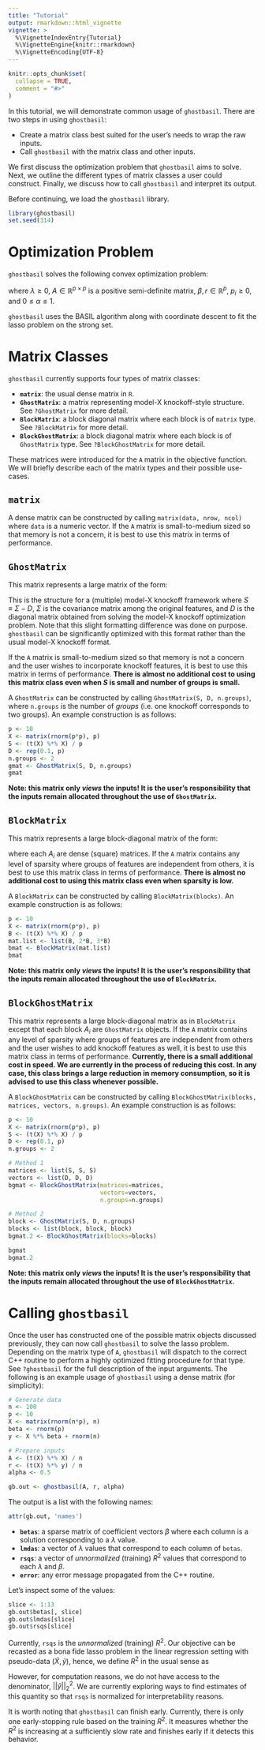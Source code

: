 ```yaml
---
title: "Tutorial"
output: rmarkdown::html_vignette
vignette: >
  %\VignetteIndexEntry{Tutorial}
  %\VignetteEngine{knitr::rmarkdown}
  %\VignetteEncoding{UTF-8}
---
```


<!--- R Markdown setup --->
```r
knitr::opts_chunk$set(
  collapse = TRUE,
  comment = "#>"
)
```

<!--- Latex Definitions --->
\DeclareMathOperator*{\minimize}{minimize\,}
\newcommand{\norm}[1]{\vert\vert#1\rvert\rvert}
\newcommand{\R}{\mathbb{R}}

<!--- Begin Vignette --->

In this tutorial, we will demonstrate common usage of `ghostbasil`.
There are two steps in using `ghostbasil`:

- Create a matrix class best suited for the user's needs to wrap the raw inputs.
- Call `ghostbasil` with the matrix class and other inputs.

We first discuss the optimization problem that `ghostbasil` aims to solve.
Next, we outline the different types of matrix classes a user could construct.
Finally, we discuss how to call `ghostbasil` and interpret its output.

Before continuing, we load the `ghostbasil` library.
```r
library(ghostbasil)
set.seed(314)
```

# Optimization Problem

`ghostbasil` solves the following convex optimization problem:

\begin{align*}
    \minimize\limits_{\beta} &f(\beta) + \lambda \sum\limits_i p_i \left(
        \alpha |\beta_i| + \frac{1-\alpha}{2} \beta_i^2
      \right)
    \\
    f(\beta) &:= \frac{1}{2} \beta^\top A \beta - \beta^\top r \\
\end{align*}
where $\lambda \geq 0$, $A \in \R^{p \times p}$ is a positive semi-definite matrix, 
$\beta, r \in \R^{p}$, $p_i \geq 0$, and $0 \leq \alpha \leq 1$.

`ghostbasil` uses the BASIL algorithm along with coordinate descent to fit the lasso problem on the strong set.

# Matrix Classes

`ghostbasil` currently supports four types of matrix classes:

- __`matrix`__: the usual dense matrix in `R`.
- __`GhostMatrix`__: a matrix representing model-X knockoff-style structure. See `?GhostMatrix` for more detail.
- __`BlockMatrix`__: a block diagonal matrix where each block is of `matrix` type. See `?BlockMatrix` for more detail.
- __`BlockGhostMatrix`__: a block diagonal matrix where each block is of `GhostMatrix` type. See `?BlockGhostMatrix` for more detail.

These matrices were introduced for the `A` matrix in the objective function.
We will briefly describe each of the matrix types and their possible use-cases.

## `matrix`

A dense matrix can be constructed by calling `matrix(data, nrow, ncol)`
where `data` is a numeric vector.
If the `A` matrix is small-to-medium sized so that memory is not a concern,
it is best to use this matrix in terms of performance.

## `GhostMatrix`

This matrix represents a large matrix of the form:

\begin{align*}
\begin{bmatrix}
    S+D & S & \cdots & S \\
    S   & S+D & \cdots & S \\
    \vdots & \vdots & \ddots & \vdots \\
    S & S & \cdots & S+D
\end{bmatrix}
\end{align*}

This is the structure for a (multiple) model-X knockoff framework
where $S \equiv \Sigma - D$, $\Sigma$ is the covariance matrix among the original features,
and $D$ is the diagonal matrix obtained from solving the model-X knockoff optimization problem.
Note that this slight formatting difference was done on purpose.
`ghostbasil` can be significantly optimized with this format rather than the usual model-X knockoff format.

If the `A` matrix is small-to-medium sized so that memory is not a concern
and the user wishes to incorporate knockoff features,
it is best to use this matrix in terms of performance.
__There is almost no additional cost to using this matrix class even when $S$ is small and number of groups is small.__

A `GhostMatrix` can be constructed by calling `GhostMatrix(S, D, n.groups)`,
where `n.groups` is the number of _groups_ (i.e. one knockoff corresponds to two groups).
An example construction is as follows:

```r
p <- 10
X <- matrix(rnorm(p*p), p)
S <- (t(X) %*% X) / p
D <- rep(0.1, p)
n.groups <- 2
gmat <- GhostMatrix(S, D, n.groups)
gmat
```

__Note: this matrix only _views_ the inputs! It is the user's responsibility that the inputs remain allocated throughout the use of `GhostMatrix`.__

## `BlockMatrix`

This matrix represents a large block-diagonal matrix of the form:

\begin{align*}
\begin{bmatrix}
    A_1 & 0 & \cdots & 0 \\
    0 & A_2 & \cdots & 0 \\
    \vdots & \vdots & \ddots & \vdots \\
    0 & 0 & \cdots & A_L
\end{bmatrix}
\end{align*}

where each $A_i$ are dense (square) matrices.
If the `A` matrix contains any level of sparsity where groups of features are independent from others,
it is best to use this matrix class in terms of performance.
__There is almost no additional cost to using this matrix class even when sparsity is low.__

A `BlockMatrix` can be constructed by calling `BlockMatrix(blocks)`.
An example construction is as follows:

```r
p <- 10
X <- matrix(rnorm(p*p), p)
B <- (t(X) %*% X) / p
mat.list <- list(B, 2*B, 3*B)
bmat <- BlockMatrix(mat.list)
bmat
```

__Note: this matrix only _views_ the inputs! It is the user's responsibility that the inputs remain allocated throughout the use of `BlockMatrix`.__

## `BlockGhostMatrix`

This matrix represents a large block-diagonal matrix as in `BlockMatrix` 
except that each block $A_i$ are `GhostMatrix` objects.
If the `A` matrix contains any level of sparsity where groups of features are independent from others
and the user wishes to add knockoff features as well,
it is best to use this matrix class in terms of performance.
__Currently, there is a small additional cost in speed. We are currently in the process of reducing this cost. In any case, this class brings a large reduction in memory consumption, so it is advised to use this class whenever possible.__

A `BlockGhostMatrix` can be constructed by calling `BlockGhostMatrix(blocks, matrices, vectors, n.groups)`.
An example construction is as follows:

```r
p <- 10
X <- matrix(rnorm(p*p), p)
S <- (t(X) %*% X) / p
D <- rep(0.1, p)
n.groups <- 2

# Method 1
matrices <- list(S, S, S)
vectors <- list(D, D, D)
bgmat <- BlockGhostMatrix(matrices=matrices,
                          vectors=vectors,
                          n.groups=n.groups)

# Method 2
block <- GhostMatrix(S, D, n.groups)
blocks <- list(block, block, block)
bgmat.2 <- BlockGhostMatrix(blocks=blocks)

bgmat
bgmat.2
```

__Note: this matrix only _views_ the inputs! It is the user's responsibility that the inputs remain allocated throughout the use of `BlockGhostMatrix`.__

# Calling `ghostbasil` 

Once the user has constructed one of the possible matrix objects discussed previously,
they can now call `ghostbasil` to solve the lasso problem.
Depending on the matrix type of `A`, `ghostbasil` will dispatch to the correct
C++ routine to perform a highly optimized fitting procedure for that type.
See `?ghostbasil` for the full description of the input arguments.
The following is an example usage of `ghostbasil` using a dense matrix (for simplicity):

```r
# Generate data
n <- 100
p <- 10
X <- matrix(rnorm(n*p), n)
beta <- rnorm(p)
y <- X %*% beta + rnorm(n)

# Prepare inputs
A <- (t(X) %*% X) / n
r <- (t(X) %*% y) / n
alpha <- 0.5

gb.out <- ghostbasil(A, r, alpha)
```

The output is a list with the following names:
```r
attr(gb.out, 'names')
```
- __`betas`__: a sparse matrix of coefficient vectors $\beta$ where each column is a solution corresponding to a $\lambda$ value.
- __`lmdas`__: a vector of $\lambda$ values that correspond to each column of `betas`.
- __`rsqs`__: a vector of _unnormalized_ (training) $R^2$ values that correspond to each $\lambda$ and $\beta$.
- __`error`__: any error message propagated from the C++ routine.

Let's inspect some of the values:
```r
slice <- 1:13
gb.out$betas[, slice]
gb.out$lmdas[slice]
gb.out$rsqs[slice]
```

Currently, `rsqs` is the _unnormalized_ (training) $R^2$.
Our objective can be recasted as a bona fide lasso problem in the linear regression setting
with pseudo-data $(\tilde{X}, \tilde{y})$,
hence, we define $R^2$ in the usual sense as

\begin{align*}
    R^2 := \frac{\norm{\tilde{y}}_2^2 - \norm{\tilde{y}-\tilde{X}\beta}_2^2}{\norm{\tilde{y}}_2^2}
\end{align*}

However, for computation reasons, we do not have access to the denominator, $\norm{\tilde{y}}_2^2$.
We are currently exploring ways to find estimates of this quantity so that `rsqs` is normalized
for interpretability reasons. 

It is worth noting that `ghostbasil` can finish early.
Currently, there is only one early-stopping rule based on the training $R^2$.
It measures whether the $R^2$ is increasing at a sufficiently slow rate
and finishes early if it detects this behavior.
